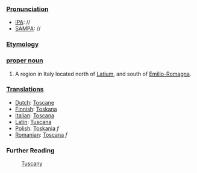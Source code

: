 ===[[Pronunciation]]===
*[[IPA]]: //
*[[SAMPA]]: //
===[[Etymology]]===
===[[proper noun]]===

#A region in Italy located north of [[Latium]], and south of [[Emilio-Romagna]]. 

===[[Translation]]s===

*[[Dutch]]: [[Toscane]]
*[[Finnish]]: [[Toskana]]
*[[Italian]]: [[Toscana]]
*[[Latin]]: [[Tuscana]]
*[[Polish]]: [[Toskania]] ''f''
*[[Romanian]]: [[Toscana]] ''f''

===Further Reading===

:[[en:Tuscany|Tuscany]]